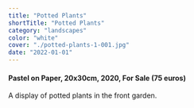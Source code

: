 ```yaml
---
title: "Potted Plants"
shortTitle: "Potted Plants"
category: "landscapes"
color: "white"
cover: "./potted-plants-1-001.jpg"
date: "2022-01-01"
---
```

    
#### Pastel on Paper, 20x30cm, 2020, For Sale (75 euros)
    
A display of potted plants in the front garden.
